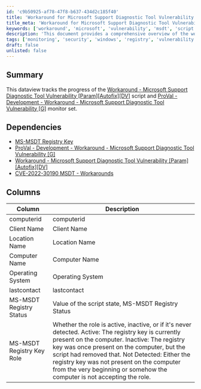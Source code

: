 ```yaml
---
id: 'c9b50925-af78-47f8-b637-434d2c185f40'
title: 'Workaround for Microsoft Support Diagnostic Tool Vulnerability'
title_meta: 'Workaround for Microsoft Support Diagnostic Tool Vulnerability'
keywords: ['workaround', 'microsoft', 'vulnerability', 'msdt', 'script', 'monitor']
description: 'This document provides a comprehensive overview of the workaround for the Microsoft Support Diagnostic Tool (MSDT) vulnerability, detailing its dependencies, tracking progress, and the status of associated registry keys.'
tags: ['monitoring', 'security', 'windows', 'registry', 'vulnerability', 'development']
draft: false
unlisted: false
---
```

## Summary

This dataview tracks the progress of the [Workaround - Microsoft Support Diagnostic Tool Vulnerability [Param][Autofix][DV]](https://proval.itglue.com/DOC-5078775-10072208) script and [ProVal - Development - Workaround - Microsoft Support Diagnostic Tool Vulnerability [G]](https://proval.itglue.com/DOC-5078775-10072205) monitor set.

## Dependencies

- [MS-MSDT Registry Key](https://proval.itglue.com/DOC-5078775-10072204)
- [ProVal - Development - Workaround - Microsoft Support Diagnostic Tool Vulnerability [G]](https://proval.itglue.com/DOC-5078775-10072205)
- [Workaround - Microsoft Support Diagnostic Tool Vulnerability [Param][Autofix][DV]](https://proval.itglue.com/DOC-5078775-10072208)
- [CVE-2022-30190 MSDT - Workarounds](https://proval.itglue.com/DOC-5078775-10073331)

## Columns

| Column                        | Description                                                                                              |
|-------------------------------|----------------------------------------------------------------------------------------------------------|
| computerid                   | computerid                                                                                               |
| Client Name                  | Client Name                                                                                              |
| Location Name                | Location Name                                                                                            |
| Computer Name                | Computer Name                                                                                            |
| Operating System             | Operating System                                                                                         |
| lastcontact                  | lastcontact                                                                                              |
| MS-MSDT Registry Status      | Value of the script state, MS-MSDT Registry Status                                                     |
| MS-MSDT Registry Key Role    | Whether the role is active, inactive, or if it's never detected.  Active: The registry key is currently present on the computer.  Inactive: The registry key was once present on the computer, but the script had removed that.  Not Detected: Either the registry key was not present on the computer from the very beginning or somehow the computer is not accepting the role. |












